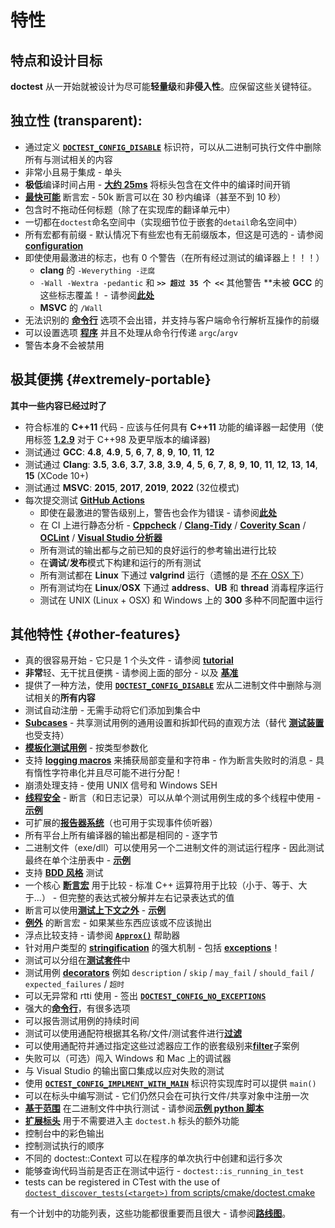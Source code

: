 
# 特性

## 特点和设计目标

**doctest** 从一开始就被设计为尽可能**轻量级**和**非侵入性**。应保留这些关键特征。

## 独立性 (transparent):

- 通过定义 [**`DOCTEST_CONFIG_DISABLE`**](configuration.mdx#doctest_config_disable) 标识符，可以从二进制可执行文件中删除所有与测试相关的内容
- 非常小且易于集成 - 单头
- **极低**编译时间占用 - [**大约 25ms**](benchmarks.mdx#cost-of-including-the-header) 将标头包含在文件中的编译时间开销
- [**最快可能**](benchmarks.mdx#cost-of-an-assertion-macro) 断言宏 - 50k 断言可以在 30 秒内编译（甚至不到 10 秒）
- 包含时不拖动任何标题（除了在实现库的翻译单元中）
- 一切都在`doctest`命名空间中（实现细节位于嵌套的`detail`命名空间中）
- 所有宏都有前缀 - 默认情况下有些宏也有无前缀版本，但这是可选的 - 请参阅 [**configuration**](configuration.mdx)
- 即使使用最激进的标志，也有 0 个警告（在所有经过测试的编译器上！！！）
  - **clang** 的 `-Weverything -迂腐`
  - `-Wall -Wextra -pedantic` 和 **`>> 超过 35 个 <<`** 其他警告 **未被 **GCC** 的这些标志覆盖！ - 请参阅[**此处**](https://gitee.com/kumo-hub/doctest/tree/master/scripts/cmake/common.cmake#L84)
  - **MSVC** 的 `/Wall`
- 无法识别的 [**命令行**](commandline.mdx) 选项不会出错，并支持与客户端命令行解析互操作的前缀
- 可以设置选项 [**程序**](main.mdx) 并且不处理从命令行传递 `argc`/`argv`
- 警告本身不会被禁用

## 极其便携 {#extremely-portable}

**其中一些内容已经过时了**

- 符合标准的 **C++11** 代码 - 应该与任何具有 **C++11** 功能的编译器一起使用（使用标签 [**1.2.9**](https://github.com/doctest/doctest/tree/1.2.9) 对于 C++98 及更早版本的编译器)
- 测试通过 **GCC**: **4.8**, **4.9**, **5**, **6**, **7**, **8**, **9**, **10**, **11**, **12**
- 测试通过 **Clang**: **3.5**, **3.6**, **3.7**, **3.8**, **3.9**, **4**, **5**, **6**, **7**, **8**, **9**, **10**, **11**, **12**, **13**, **14**, **15** (XCode 10+)
- 测试通过 **MSVC**: **2015**, **2017**, **2019**, **2022** (32位模式)
- 每次提交测试 [**GitHub Actions**](https://github.com/doctest/doctest/actions)
    - 即使在最激进的警告级别上，警告也会作为错误 - 请参阅[**此处**](https://gitee.com/kumo-hub/doctest/tree/master/scripts/cmake/common.cmake#L84)
    - 在 CI 上进行静态分析 - [**Cppcheck**](http://cppcheck.sourceforge.net/) / [**Clang-Tidy**](https://clang.llvm.org/extra/clang-tidy/) / [**Coverity Scan**](https://scan.coverity.com/) / [**OCLint**](http://oclint.org/) / [**Visual Studio 分析器**](https://docs.microsoft.com/en-us/visualstudio/code-quality/analyzing-c-cpp-code-quality-by-using-code-analysis)
    - 所有测试的输出都与之前已知的良好运行的参考输出进行比较
    - 在**调试**/**发布**模式下构建和运行的所有测试
    - 所有测试都在 **Linux** 下通过 **valgrind** 运行（遗憾的是 [不在 OSX 下](https://github.com/doctest/doctest/issues/11)）
    - 所有测试均在 **Linux**/**OSX** 下通过 **address**、**UB** 和 **thread** 消毒程序运行
    - 测试在 UNIX (Linux + OSX) 和 Windows 上的 **300** 多种不同配置中运行

## 其他特性 {#other-features}

- 真的很容易开始 - 它只是 1 个头文件 - 请参阅 [**tutorial**](tutorial.mdx)
- **非常**轻、无干扰且便携 - 请参阅上面的部分 - 以及 [**基准**](benchmarks.mdx)
- 提供了一种方法，使用 [**`DOCTEST_CONFIG_DISABLE`**](configuration.mdx#doctest_config_disable) 宏从二进制文件中删除与测试相关的**所有内容**
- 测试自动注册 - 无需手动将它们添加到集合中
- [**Subcases**](tutorial.mdx#test-cases-and-subcases) - 共享测试用例的通用设置和拆卸代码的直观方法（替代 [**测试装置**](testcases.mdx#test-fixtures)也受支持）
- [**模板化测试用例**](parameterized-tests.mdx#templated-test-cases-parameterized-by-type) - 按类型参数化
- 支持 [**logging macros**](logging.mdx) 来捕获局部变量和字符串 - 作为断言失败时的消息 - 具有惰性字符串化并且尽可能不进行分配！
- 崩溃处理支持 - 使用 UNIX 信号和 Windows SEH
- [**线程安全**](faq.mdx#is-doctest-thread-aware) - 断言（和日志记录）可以从单个测试用例生成的多个线程中使用 - [**示例**](https://gitee.com/kumo-hub/doctest/tree/master/examples/all_features/concurrency.cpp)
- 可扩展的[**报告器系统**](reporters.mdx)（也可用于实现事件侦听器）
- 所有平台上所有编译器的输出都是相同的 - 逐字节
- 二进制文件（exe/dll）可以使用另一个二进制文件的测试运行程序 - 因此测试最终在单个注册表中 - [**示例**](https://gitee.com/kumo-hub/doctest/tree/master/examples/executable_dll_and_plugin/)
- 支持 [**BDD 风格**](testcases.mdx) 测试
- 一个核心 [**断言宏**](assertions.mdx) 用于比较 - 标准 C++ 运算符用于比较（小于、等于、大于...） - 但完整的表达式被分解并左右记录表达式的值
- 断言可以使用[**测试上下文之外**](assertions.mdx#using-asserts-out-of-a-testing-context) - [**示例**](https://gitee.com/kumo-hub/doctest/tree/master/examples/all_features/asserts_used_outside_of_tests.cpp)
- [**例外**](assertions.mdx#exceptions) 的断言宏 - 如果某些东西应该或不应该抛出
- 浮点比较支持 - 请参阅 [**`Approx()`**](assertions.mdx#floating-point-comparisons) 帮助器
- 针对用户类型的 [**stringification**](stringification.mdx) 的强大机制 - 包括 [**exceptions**](stringification.mdx#translated-exceptions)！
- 测试可以分组在[**测试套件**](testcases.mdx#test-suites)中
- 测试用例 [**decorators**](testcases.mdx#decorators) 例如 `description` / `skip` / `may_fail` / `should_fail` / `expected_failures` / `超时`
- 可以无异常和 rtti 使用 - 签出 [**`DOCTEST_CONFIG_NO_EXCEPTIONS`**](configuration.mdx#doctest_config_no_exceptions)
- 强大的[**命令行**](commandline.mdx)，有很多选项
- 可以报告测试用例的持续时间
- 测试可以使用通配符根据其名称/文件/测试套件进行[**过滤**](commandline.mdx)
- 可以使用通配符并通过指定这些过滤器应工作的嵌套级别来[**filter**](commandline.mdx)子案例
- 失败可以（可选）闯入 Windows 和 Mac 上的调试器
- 与 Visual Studio 的输出窗口集成以应对失败的测试
- 使用 [**`OCTEST_CONFIG_IMPLMENT_WITH_MAIN`**](main.mdx#doctest_config_implement_with_main) 标识符实现库时可以提供 `main()`
- 可以在标头中编写测试 - 它们仍然只会在可执行文件/共享对象中注册一次
- [**基于范围**](commandline.mdx) 在二进制文件中执行测试 - 请参阅[**示例 python 脚本**](https://gitee.com/kumo-hub/doctest/tree/master/examples/range_based_execution.py)
- [**扩展标头**](extensions.mdx) 用于不需要进入主 `doctest.h` 标头的额外功能
- 控制台中的彩色输出
- 控制测试执行的顺序
- 不同的 doctest::Context 可以在程序的单次执行中创建和运行多次
- 能够查询代码当前是否正在测试中运行 - `doctest::is_running_in_test`
- tests can be registered in CTest with the use of [`doctest_discover_tests(<target>)` from scripts/cmake/doctest.cmake](https://gitee.com/kumo-hub/doctest/tree/master/scripts/cmake/doctest.cmake)

有一个计划中的功能列表，这些功能都很重要而且很大 - 请参阅[**路线图**](https://github.com/doctest/doctest/issues/600)。

